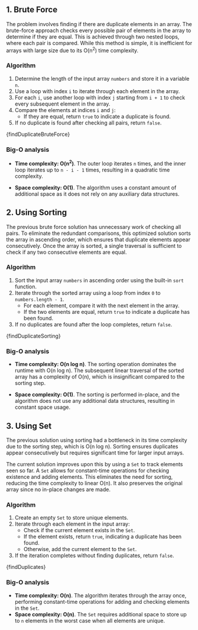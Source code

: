 

## 1. Brute Force

The problem involves finding if there are duplicate elements in an array. The brute-force approach checks every possible pair of elements in the array to determine if they are equal. This is achieved through two nested loops, where each pair is compared. While this method is simple, it is inefficient for arrays with large size due to its O(n<sup>2</sup>) time complexity.

### Algorithm

1. Determine the length of the input array `numbers` and store it in a variable `n`.
2. Use a loop with index `i` to iterate through each element in the array.
3. For each `i`, use another loop with index `j` starting from `i + 1` to check every subsequent element in the array.
4. Compare the elements at indices `i` and `j`:
   - If they are equal, return `true` to indicate a duplicate is found.
5. If no duplicate is found after checking all pairs, return `false`.

<MDXCodeBlock>{findDuplicateBruteForce}</MDXCodeBlock>

### Big-O analysis

- **Time complexity: O(n<sup>2</sup>)**. The outer loop iterates `n` times, and the inner loop iterates up to `n - i - 1` times, resulting in a quadratic time complexity.

- **Space complexity: O(1)**. The algorithm uses a constant amount of additional space as it does not rely on any auxiliary data structures.

## 2. Using Sorting

The previous brute force solution has unnecessary work of checking all pairs. To eliminate the redundant comparisons, this optimized solution sorts the array in ascending order, which ensures that duplicate elements appear consecutively. Once the array is sorted, a single traversal is sufficient to check if any two consecutive elements are equal.

### Algorithm

1. Sort the input array `numbers` in ascending order using the built-in `sort` function.
2. Iterate through the sorted array using a loop from index `0` to `numbers.length - 1`.
   - For each element, compare it with the next element in the array.
   - If the two elements are equal, return `true` to indicate a duplicate has been found.
3. If no duplicates are found after the loop completes, return `false`.

<MDXCodeBlock>{findDuplicateSorting}</MDXCodeBlock>

### Big-O analysis

- **Time complexity: O(n log n)**. The sorting operation dominates the runtime with O(n log n). The subsequent linear traversal of the sorted array has a complexity of O(n), which is insignificant compared to the sorting step.

- **Space complexity: O(1)**. The sorting is performed in-place, and the algorithm does not use any additional data structures, resulting in constant space usage.

## 3. Using Set

The previous solution using sorting had a bottleneck in its time complexity due to the sorting step, which is O(n log n). Sorting ensures duplicates appear consecutively but requires significant time for larger input arrays.

The current solution improves upon this by using a `Set` to track elements seen so far. A `Set` allows for constant-time operations for checking existence and adding elements. This eliminates the need for sorting, reducing the time complexity to linear O(n). It also preserves the original array since no in-place changes are made.

### Algorithm

1. Create an empty `Set` to store unique elements.
2. Iterate through each element in the input array:
   - Check if the current element exists in the `Set`.
   - If the element exists, return `true`, indicating a duplicate has been found.
   - Otherwise, add the current element to the `Set`.
3. If the iteration completes without finding duplicates, return `false`.

<MDXCodeBlock>{findDuplicates}</MDXCodeBlock>

### Big-O analysis

- **Time complexity: O(n)**. The algorithm iterates through the array once, performing constant-time operations for adding and checking elements in the `Set`.
- **Space complexity: O(n)**. The `Set` requires additional space to store up to `n` elements in the worst case when all elements are unique.
